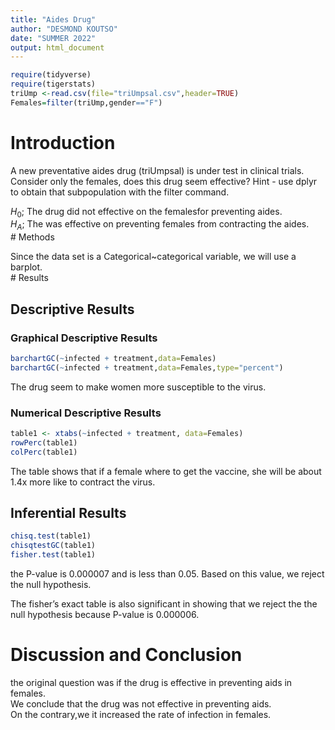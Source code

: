 ```yaml
---
title: "Aides Drug"
author: "DESMOND KOUTSO"
date: "SUMMER 2022"
output: html_document
---
```


```r
require(tidyverse)
require(tigerstats)
triUmp <-read.csv(file="triUmpsal.csv",header=TRUE)
Females=filter(triUmp,gender=="F")
```


# Introduction

<!--In this section you explain what you are trying to show.  Where did the data come from?  What is the research or other question you are trying to answer?.  If you skimp in this section expect to be marked down in your grade. Paint a picture of the project a couple of paragraphs is expected!-->

A new  preventative aides drug (triUmpsal) is under test in clinical trials. Consider only the females, does this drug seem effective?  Hint - use dplyr to obtain that subpopulation with the filter command.

$H_0$; The drug did not effective on the femalesfor preventing aides.    
$H_A$; The was effective on preventing females from contracting the aides.    
# Methods

<!--Decide on your methods:  use "variable analysis" or other appropriate descriptors.  Make sure to choose at least one graphical method and at least one numerical method. Discuss what data manipulations may be needed for example subsetting or other binning procedures and what sort of graphical displays and inferential tools will be used!-->
Since the data set is a Categorical~categorical variable, we will use a barplot.  
# Results

<!--Divide this section into two sub-sections:  One for your descriptive  results and one for your inferential results.!-->

## Descriptive Results

### Graphical Descriptive Results

<!--Graphical results here.  Make sure to show your code.  Provide appropriate labels for axes, giving units if possible, and provide a good title for the graph, too.  Use the graphical results to describe the patterns if any that exist in the data as focused toward the research question. Bottom line is to explain the features of the graph that are relevant to conforming or departing to what is expected by your null hypothesis !-->
```r
barchartGC(~infected + treatment,data=Females)
barchartGC(~infected + treatment,data=Females,type="percent")

```

The drug seem to make women more susceptible to the virus.

### Numerical Descriptive Results

<!--Numerical results go here. Use the numerical results to describe the patterns if any that exist in the data as focused toward the research question!-->



```r
table1 <- xtabs(~infected + treatment, data=Females)
rowPerc(table1)
colPerc(table1)
```
The table shows that if a  female where to get the vaccine, she will be about 1.4x more like to contract the virus.  

## Inferential Results
```r
chisq.test(table1)
chisqtestGC(table1)
fisher.test(table1)
```

the P-value is  0.000007 and is less than 0.05. Based on this value, we reject the null hypothesis. 

The fisher's exact table is also significant in showing that we reject the the null hypothesis because P-value is 0.000006.  

<!--State hypothesis clearly.  Make sure your discussion of the inferential test covers all the aspects that the test output produces, such as test statistic, p-value etc.  Make a decision about the null hypothesis, explain the assumptions on which the selected test/procedure was based, and why the chosen procedure satisfys the assumptions and is appropriate to answer the research question!-->


# Discussion and Conclusion

<!--Discussion and conclusion here.  If you found a relationship be sure to consider whether the relationship occurs because one of the variavbles causes the other, or whether they perhasps are related for some other reason.  Watch the chapter 6 videos from the GeorgeTown videos collection.!-->

the original question was if the drug is effective in preventing aids in females.  
We conclude that the drug was not effective in preventing aids.  
On the contrary,we it increased the rate of infection in females.  